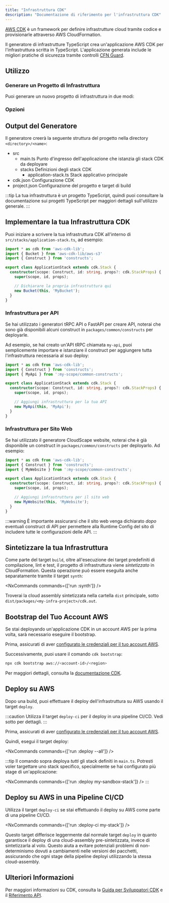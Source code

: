 ```yaml
---
title: "Infrastruttura CDK"
description: "Documentazione di riferimento per l'infrastruttura CDK"
---
```





[AWS CDK](https://docs.aws.amazon.com/cdk/v2/guide/home.html) è un framework per definire infrastrutture cloud tramite codice e provisionarle attraverso AWS CloudFormation.

Il generatore di infrastrutture TypeScript crea un'applicazione AWS CDK per l'infrastruttura scritta in TypeScript. L'applicazione generata include le migliori pratiche di sicurezza tramite controlli [CFN Guard](https://docs.aws.amazon.com/cfn-guard/latest/ug/what-is-guard.html).

## Utilizzo

### Generare un Progetto di Infrastruttura

Puoi generare un nuovo progetto di infrastruttura in due modi:

<RunGenerator generator="ts#infra" />

### Opzioni

<GeneratorParameters generator="ts#infra" />

## Output del Generatore

Il generatore creerà la seguente struttura del progetto nella directory `<directory>/<name>`:

<FileTree>

  - src
    - main.ts Punto d'ingresso dell'applicazione che istanzia gli stack CDK da deployare
    - stacks Definizioni degli stack CDK
      - application-stack.ts Stack applicativo principale
  - cdk.json Configurazione CDK
  - project.json Configurazione del progetto e target di build

</FileTree>

:::tip
La tua infrastruttura è un progetto TypeScript, quindi puoi consultare la <Link path="guides/typescript-project">documentazione sui progetti TypeScript</Link> per maggiori dettagli sull'utilizzo generale.
:::

## Implementare la tua Infrastruttura CDK

Puoi iniziare a scrivere la tua infrastruttura CDK all'interno di `src/stacks/application-stack.ts`, ad esempio:

```ts title="src/stacks/application-stack.ts" {9-10}
import * as cdk from 'aws-cdk-lib';
import { Bucket } from 'aws-cdk-lib/aws-s3'
import { Construct } from 'constructs';

export class ApplicationStack extends cdk.Stack {
  constructor(scope: Construct, id: string, props?: cdk.StackProps) {
    super(scope, id, props);

    // Dichiarare la propria infrastruttura qui
    new Bucket(this, 'MyBucket');
  }
}
```

### Infrastruttura per API

Se hai utilizzato i generatori <Link path="guides/trpc">tRPC API</Link> o <Link path="guides/fastapi">FastAPI</Link> per creare API, noterai che sono già disponibili alcuni construct in `packages/common/constructs` per deployarle.

Ad esempio, se hai creato un'API tRPC chiamata `my-api`, puoi semplicemente importare e istanziare il construct per aggiungere tutta l'infrastruttura necessaria al suo deploy:

```ts title="src/stacks/application-stack.ts" {3, 9-10}
import * as cdk from 'aws-cdk-lib';
import { Construct } from 'constructs';
import { MyApi } from ':my-scope/common-constructs';

export class ApplicationStack extends cdk.Stack {
  constructor(scope: Construct, id: string, props?: cdk.StackProps) {
    super(scope, id, props);

    // Aggiungi infrastruttura per la tua API
    new MyApi(this, 'MyApi');
  }
}
```

### Infrastruttura per Sito Web

Se hai utilizzato il generatore <Link path="guides/cloudscape-website">CloudScape website</Link>, noterai che è già disponibile un construct in `packages/common/constructs` per deployarlo. Ad esempio:

```ts title="src/stacks/application-stack.ts" {3, 9-10}
import * as cdk from 'aws-cdk-lib';
import { Construct } from 'constructs';
import { MyWebsite } from ':my-scope/common-constructs';

export class ApplicationStack extends cdk.Stack {
  constructor(scope: Construct, id: string, props?: cdk.StackProps) {
    super(scope, id, props);

    // Aggiungi infrastruttura per il sito web
    new MyWebsite(this, 'MyWebsite');
  }
}
```

:::warning
È importante assicurarsi che il sito web venga dichiarato _dopo_ eventuali construct di API per permettere alla <Link path="guides/cloudscape-website#runtime-configuration">Runtime Config</Link> del sito di includere tutte le configurazioni delle API.
:::

## Sintetizzare la tua Infrastruttura

Come parte del target `build`, oltre all'esecuzione dei <Link path="guides/typescript-project#building">target predefiniti di compilazione, lint e test</Link>, il progetto di infrastruttura viene _sintetizzato_ in CloudFormation. Questa operazione può essere eseguita anche separatamente tramite il target `synth`:

<NxCommands commands={['run <my-infra>:synth']} />

Troverai la cloud assembly sintetizzata nella cartella `dist` principale, sotto `dist/packages/<my-infra-project>/cdk.out`.

## Bootstrap del Tuo Account AWS

Se stai deployando un'applicazione CDK in un account AWS per la prima volta, sarà necessario eseguire il bootstrap.

Prima, assicurati di aver [configurato le credenziali per il tuo account AWS](https://docs.aws.amazon.com/sdkref/latest/guide/access.html).

Successivamente, puoi usare il comando `cdk bootstrap`:

```bash
npx cdk bootstrap aws://<account-id>/<region>
```

Per maggiori dettagli, consulta la [documentazione CDK](https://docs.aws.amazon.com/cdk/v2/guide/bootstrapping-env.html).

## Deploy su AWS

Dopo una build, puoi effettuare il deploy dell'infrastruttura su AWS usando il target `deploy`.

:::caution
Utilizza il target `deploy-ci` per il deploy in una pipeline CI/CD. Vedi sotto per dettagli.
:::

Prima, assicurati di aver [configurato le credenziali per il tuo account AWS](https://docs.aws.amazon.com/sdkref/latest/guide/access.html).

Quindi, esegui il target deploy:

<NxCommands commands={['run <my-infra>:deploy --all']} />

:::tip
Il comando sopra deploya _tutti_ gli stack definiti in `main.ts`. Potresti voler targettare uno stack specifico, specialmente se hai configurato più stage di un'applicazione:

<NxCommands commands={['run <my-infra>:deploy my-sandbox-stack']} />
:::

## Deploy su AWS in una Pipeline CI/CD

Utilizza il target `deploy-ci` se stai effettuando il deploy su AWS come parte di una pipeline CI/CD.

<NxCommands commands={['run <my-infra>:deploy-ci my-stack']} />

Questo target differisce leggermente dal normale target `deploy` in quanto garantisce il deploy di una cloud-assembly pre-sintetizzata, invece di sintetizzarla al volo. Questo aiuta a evitare potenziali problemi di non-determinismo dovuti a cambiamenti nelle versioni dei pacchetti, assicurando che ogni stage della pipeline deployi utilizzando la stessa cloud-assembly.

## Ulteriori Informazioni

Per maggiori informazioni su CDK, consulta la [Guida per Sviluppatori CDK](https://docs.aws.amazon.com/cdk/v2/guide/core_concepts.html) e il [Riferimento API](https://docs.aws.amazon.com/cdk/api/v2/docs/aws-construct-library.html).